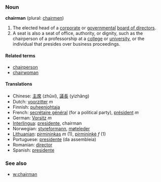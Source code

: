 ===Noun===
'''chairman''' (plural: [[chairmen]])

#The elected head of a [[corporate]] or [[government]]al [[board of directors]].
#A seat is also a seat of office, authority, or dignity, such as the chairperson of a professorship at a [[college]] or [[university]], or the individual that presides over business proceedings. 

====Related terms====
*[[chairperson]]
*[[chairwoman]]

====Translations====
*Chinese: [[主席]] (zhǔxí), [[議長]] (yìzhǎng)
*Dutch: [[voorzitter]] ''m''
*Finnish: [[puheenjohtaja]]
*French: [[secrétaire général]] (for a political party), [[président]] ''m''
*German: [[Vorsitz]] ''m''
*[[Interlingua]]: [[presidente]], chairman
*Norwegian: [[styreformann]], [[møteleder]]
*[[Lithuanian]]: [[pirmininkas]] ''m'' (1), [[pirmininkė]] ''f'' (1)
*Portuguese: [[presidente]] (da assembleia)
*Romanian: [[director]]
*Spanish: [[presidente]]

===See also===
*[[w:chairman]]